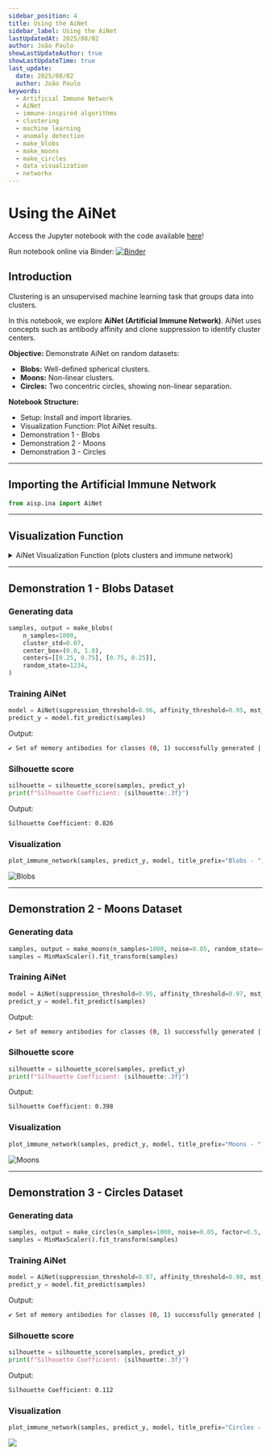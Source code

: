 ```yaml
---
sidebar_position: 4
title: Using the AiNet
sidebar_label: Using the AiNet
lastUpdatedAt: 2025/08/02
author: João Paulo
showLastUpdateAuthor: true
showLastUpdateTime: true
last_update:
  date: 2025/08/02
  author: João Paulo
keywords:
  - Artificial Immune Network
  - AiNet
  - immune-inspired algorithms
  - clustering
  - machine learning
  - anomaly detection
  - make_blobs
  - make_moons
  - make_circles
  - data visualization
  - networkx
---
```


# Using the AiNet

Access the Jupyter notebook with the code available [here](https://github.com/AIS-Package/aisp/blob/main/examples/en/clustering/AiNet/example_with_randomly_generated_dataset.ipynb)!

Run notebook online via Binder: [![Binder](https://mybinder.org/badge_logo.svg)](https://mybinder.org/v2/gh/AIS-Package/aisp/HEAD?labpath=%2Fexamples%2Fen%2Fclustering%2FAiNet%2Fexample_with_randomly_generated_dataset.ipynb)

## Introduction

Clustering is an unsupervised machine learning task that groups data into clusters.

In this notebook, we explore **AiNet (Artificial Immune Network)**. AiNet uses concepts such as antibody affinity and clone suppression to identify cluster centers.

**Objective:** Demonstrate AiNet on random datasets:

* **Blobs:** Well-defined spherical clusters.
* **Moons:** Non-linear clusters.
* **Circles:** Two concentric circles, showing non-linear separation.

**Notebook Structure:**

* Setup: Install and import libraries.
* Visualization Function: Plot AiNet results.
* Demonstration 1 - Blobs
* Demonstration 2 - Moons
* Demonstration 3 - Circles

---

## Importing the Artificial Immune Network
```python
from aisp.ina import AiNet
```

---

## Visualization Function

<details>
<summary>AiNet Visualization Function (plots clusters and immune network)</summary>

```python
def plot_immune_network(train_x, predict_y, model, title_prefix=""):
    """
    Plots the clustering results of AiNet.

    Parameters:
        train_x (np.array): Input data.
        predict_y (np.array): Cluster predictions from the model.
        model (AiNet): The trained AiNet model.
        title_prefix (str, optional): A prefix for the plot titles.
    """
    clusters = list(model._memory_network.values())
    network = np.array(model._population_antibodies)
    
    fig, axs = plt.subplots(2, 2, figsize=(15, 15))
    colors = colormaps.get_cmap('Accent')

    # Original data
    axs[0][0].scatter(train_x[:, 0], train_x[:, 1], color='dodgerblue', alpha=0.9, s=50, marker='o', edgecolors='k')
    axs[0][0].set_title(f'{title_prefix}Original Data', fontsize=16)
    axs[0][0].set_xlabel('X', fontsize=14)
    axs[0][0].set_ylabel('Y', fontsize=14)
    axs[0][0].grid(True, linestyle='--', alpha=0.5)

    # Antibody population
    axs[0][1].scatter(network[:, 0], network[:, 1], color='crimson', alpha=0.9, s=70, marker='.', edgecolors='k')
    axs[0][1].set_title(f'{title_prefix}Antibody Population', fontsize=16)
    axs[0][1].set_xlabel('X', fontsize=14)
    axs[0][1].set_ylabel('Y', fontsize=14)
    axs[0][1].grid(True, linestyle='--', alpha=0.5)

    # Cluster predictions
    scatter = axs[1][0].scatter(train_x[:, 0], train_x[:, 1], c=predict_y, cmap='Accent', s=50, edgecolors='k', alpha=0.9)
    axs[1][0].set_title(f'{title_prefix}Cluster Predictions (AiNet)', fontsize=16)
    axs[1][0].set_xlabel('X', fontsize=14)
    axs[1][0].set_ylabel('Y', fontsize=14)
    axs[1][0].grid(True, linestyle='--', alpha=0.5)
    legend1 = axs[1][0].legend(*scatter.legend_elements(), title="Clusters")
    axs[1][0].add_artist(legend1)

    # Immune Network Graph
    G = nx.Graph()
    positions = {}
    for i, cluster in enumerate(clusters):
        cluster_nodes = [f'{i}_{j}' for j in range(len(cluster))]
        G.add_nodes_from(cluster_nodes)
        for node, point in zip(cluster_nodes, cluster):
            positions[node] = tuple(point)
        dist_matrix = squareform(pdist(cluster))
        mst_local = minimum_spanning_tree(dist_matrix).toarray()
        for row_idx, row in enumerate(mst_local):
            for col_idx, weight in enumerate(row):
                if weight > 0:
                    G.add_edge(cluster_nodes[row_idx], cluster_nodes[col_idx], weight=weight)
    for i, cluster in enumerate(clusters):
        cluster_nodes = [f'{i}_{j}' for j in range(len(cluster))]
        nx.draw_networkx_nodes(G, positions, nodelist=cluster_nodes, ax=axs[1][1],
                               node_color=[colors(i)], node_size=70, edgecolors='k', label=f'Cluster {i}')
    nx.draw_networkx_edges(G, positions, ax=axs[1][1], alpha=0.6)
    axs[1][1].set_title(f'{title_prefix}Graph Immune Network', fontsize=16)
    axs[1][1].set_xlabel('X', fontsize=14)
    axs[1][1].set_ylabel('Y', fontsize=14)
    axs[1][1].grid(True, linestyle='--', alpha=0.5)
    axs[1][1].legend()
    plt.tight_layout()
    plt.show()
```

</details>

---

## Demonstration 1 - Blobs Dataset

### Generating data

```python
samples, output = make_blobs(
    n_samples=1000,
    cluster_std=0.07,
    center_box=(0.0, 1.0),
    centers=[[0.25, 0.75], [0.75, 0.25]],
    random_state=1234,
)
```

### Training AiNet

```python
model = AiNet(suppression_threshold=0.96, affinity_threshold=0.95, mst_inconsistency_factor=3, seed=123)
predict_y = model.fit_predict(samples)
```

Output:
```bash
✔ Set of memory antibodies for classes (0, 1) successfully generated | Clusters: 2 | Population of antibodies size: 104:  ┇██████████┇ 10/10 total training interactions
```

### Silhouette score

```python
silhouette = silhouette_score(samples, predict_y)
print(f"Silhouette Coefficient: {silhouette:.3f}")
```

Output:
```bash
Silhouette Coefficient: 0.826
```

### Visualization

```python
plot_immune_network(samples, predict_y, model, title_prefix="Blobs - ")
```

![Blobs](../../assets/ainet_blob.png)

---

## Demonstration 2 - Moons Dataset

### Generating data

```python
samples, output = make_moons(n_samples=1000, noise=0.05, random_state=42)
samples = MinMaxScaler().fit_transform(samples)
```

### Training AiNet

```python
model = AiNet(suppression_threshold=0.95, affinity_threshold=0.97, mst_inconsistency_factor=2.5, seed=123)
predict_y = model.fit_predict(samples)
```

Output:
```bash
✔ Set of memory antibodies for classes (0, 1) successfully generated | Clusters: 2 | Population of antibodies size: 69:  ┇██████████┇ 10/10 total training interactions
```

### Silhouette score

```python
silhouette = silhouette_score(samples, predict_y)
print(f"Silhouette Coefficient: {silhouette:.3f}")
```

Output:
```bash
Silhouette Coefficient: 0.398
```

### Visualization

```python
plot_immune_network(samples, predict_y, model, title_prefix="Moons - ")
```

![Moons](../../assets/ainet_moon.png)

---

## Demonstration 3 - Circles Dataset

### Generating data

```python
samples, output = make_circles(n_samples=1000, noise=0.05, factor=0.5, random_state=42)
samples = MinMaxScaler().fit_transform(samples)
```

### Training AiNet

```python
model = AiNet(suppression_threshold=0.97, affinity_threshold=0.98, mst_inconsistency_factor=3.8, seed=123)
predict_y = model.fit_predict(samples)
```

Output:
```bash
✔ Set of memory antibodies for classes (0, 1) successfully generated | Clusters: 2 | Population of antibodies size: 169:  ┇██████████┇ 10/10 total training interactions
```

### Silhouette score

```python
silhouette = silhouette_score(samples, predict_y)
print(f"Silhouette Coefficient: {silhouette:.3f}")
```

Output:
```bash
Silhouette Coefficient: 0.112
```
### Visualization

```python
plot_immune_network(samples, predict_y, model, title_prefix="Circles - ")
```

![](../../assets/ainet_circler.png)
